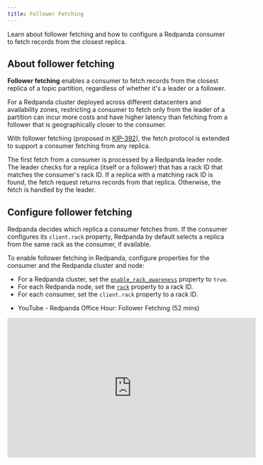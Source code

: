 ```yaml
---
title: Follower Fetching
---
```


<head>
    <meta name="title" content="Follower Fetching | Redpanda Docs"/>
    <meta name="description" content="Learn about follower fetching and how to configure a Redpanda consumer to fetch records from the closest replica."/>
    <link rel="canonical" href="https://docs.redpanda.com/docs/develop/consume-data/follower-fetching/" />
</head>


Learn about follower fetching and how to configure a Redpanda consumer to fetch records from the closest replica.

## About follower fetching

**Follower fetching** enables a consumer to fetch records from the closest replica of a topic partition, regardless of whether it's a leader or a follower.

For a Redpanda cluster deployed across different datacenters and availability zones, restricting a consumer to fetch only from the leader of a partition can incur more costs and have higher latency than fetching from a follower that is geographically closer to the consumer. 

With follower fetching (proposed in [KIP-392](https://cwiki.apache.org/confluence/display/KAFKA/KIP-392%3A+Allow+consumers+to+fetch+from+closest+replica)), the fetch protocol is extended to support a consumer fetching from any replica. 

The first fetch from a consumer is processed by a Redpanda leader node. The leader checks for a replica (itself or a follower) that has a rack ID that matches the consumer's rack ID. If a replica with a matching rack ID is found, the fetch request returns records from that replica. Otherwise, the fetch is handled by the leader.

## Configure follower fetching

Redpanda decides which replica a consumer fetches from. If the consumer configures its `client.rack` property, Redpanda by default selects a replica from the same rack as the consumer, if available.

To enable follower fetching in Redpanda, configure properties for the consumer and the Redpanda cluster and node:

- For a Redpanda cluster, set the [`enable_rack_awareness`](../../../reference/cluster-properties#enable_rack_awareness) property to `true`.
- For each Redpanda node, set the [`rack`](../../../reference/node-properties#rack) property to a rack ID. 
- For each consumer, set the `client.rack` property to a rack ID. 


<SuggestedVideo/>

- YouTube - Redpanda Office Hour: Follower Fetching (52 mins) 
  
<iframe width="560" height="315" src="https://www.youtube.com/embed/wV6gH5_yVaw?controls=0" title="YouTube video player" frameborder="0" allow="accelerometer; autoplay; clipboard-write; encrypted-media; gyroscope; picture-in-picture; web-share" allowfullscreen></iframe>